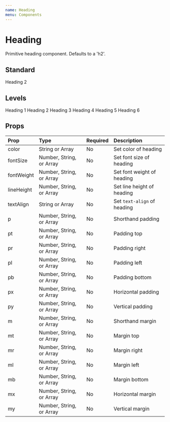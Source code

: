 ```yaml
---
name: Heading
menu: Components
---
```



# Heading

Primitive heading component. Defaults to a 'h2'.

## Standard

<Playground>
    <Heading>Heading 2</Heading>
</Playground>

## Levels

<Playground>
    <Heading as="h1">Heading 1</Heading>
    <Heading>Heading 2</Heading>
    <Heading as="h3">Heading 3</Heading>
    <Heading as="h4">Heading 4</Heading>
    <Heading as="h5">Heading 5</Heading>
    <Heading as="h6">Heading 6</Heading>
</Playground>

## Props

| Prop       | Type                     | Required | Description                 |
| :--------- | :----------------------- | :------- | :-------------------------- |
| color      | String or Array          | No       | Set color of heading        |
| fontSize   | Number, String, or Array | No       | Set font size of heading    |
| fontWeight | Number, String, or Array | No       | Set font weight of heading  |
| lineHeight | Number, String, or Array | No       | Set line height of heading  |
| textAlign  | String or Array          | No       | Set `text-align` of heading |
| p          | Number, String, or Array | No       | Shorthand padding           |
| pt         | Number, String, or Array | No       | Padding top                 |
| pr         | Number, String, or Array | No       | Padding right               |
| pl         | Number, String, or Array | No       | Padding left                |
| pb         | Number, String, or Array | No       | Padding bottom              |
| px         | Number, String, or Array | No       | Horizontal padding          |
| py         | Number, String, or Array | No       | Vertical padding            |
| m          | Number, String, or Array | No       | Shorthand margin            |
| mt         | Number, String, or Array | No       | Margin top                  |
| mr         | Number, String, or Array | No       | Margin right                |
| ml         | Number, String, or Array | No       | Margin left                 |
| mb         | Number, String, or Array | No       | Margin bottom               |
| mx         | Number, String, or Array | No       | Horizontal margin           |
| my         | Number, String, or Array | No       | Vertical margin             |
